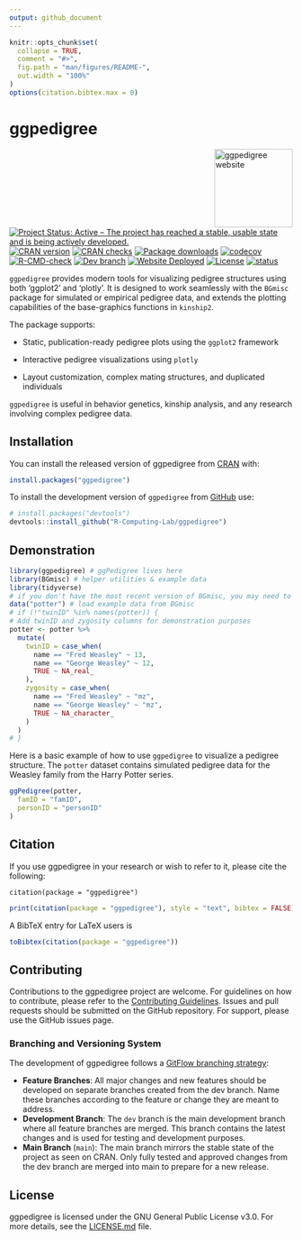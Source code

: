 ```yaml
---
output: github_document
---
```


<!-- README.md is generated from README.Rmd. Please edit that file -->

```r
knitr::opts_chunk$set(
  collapse = TRUE,
  comment = "#>",
  fig.path = "man/figures/README-",
  out.width = "100%"
)
options(citation.bibtex.max = 0)
```

# ggpedigree

<!-- badges: start -->
<a href="https://r-computing-lab.github.io/ggpedigree/"><img src="man/figures/hex.png" align="right" height="139" alt="ggpedigree website" /></a>
[![Project Status: Active – The project has reached a stable, usable state and is being actively developed.](https://www.repostatus.org/badges/latest/active.svg)](https://www.repostatus.org/#active)
[![CRAN version](https://www.r-pkg.org/badges/version/ggpedigree)](https://CRAN.R-project.org/package=ggpedigree)
[![CRAN checks](https://badges.cranchecks.info/worst/ggpedigree.svg)](https://cran.r-project.org/web/checks/check_results_ggpedigree.html)
[![Package downloads](https://cranlogs.r-pkg.org/badges/grand-total/ggpedigree)](https://cranlogs.r-pkg.org/badges/grand-total/ggpedigree)
[![codecov](https://codecov.io/gh/R-Computing-Lab/ggpedigree/branch/main/graph/badge.svg?token=xXWYDcD9CF)](https://app.codecov.io/gh/R-Computing-Lab/ggpedigree)</br>
[![R-CMD-check](https://github.com/R-Computing-Lab/ggpedigree/actions/workflows/R-CMD-check.yaml/badge.svg)](https://github.com/R-Computing-Lab/ggpedigree/actions/workflows/R-CMD-check.yaml)
[![Dev branch](https://github.com/R-Computing-Lab/ggpedigree/actions/workflows/R-CMD-devcheck.yaml/badge.svg)](https://github.com/R-Computing-Lab/ggpedigree/actions/workflows/R-CMD-devcheck.yaml)
[![Website Deployed](https://github.com/R-Computing-Lab/ggpedigree/actions/workflows/pkgdown.yaml/badge.svg)](https://github.com/R-Computing-Lab/ggpedigree/actions/workflows/pkgdown.yaml)
[![License](https://img.shields.io/badge/License-GPL_v3-blue.svg)](https://www.gnu.org/licenses/gpl-3.0.html)
[![status](https://joss.theoj.org/papers/e5116b83b03e2740960d1153c45f9480/status.svg)](https://joss.theoj.org/papers/e5116b83b03e2740960d1153c45f9480)


<!-- badges: end -->

`ggpedigree` provides modern tools for visualizing pedigree structures using both 'ggplot2' and 'plotly'. It is designed to work seamlessly with the `BGmisc` package for simulated or empirical pedigree data, and extends the plotting capabilities of the base-graphics functions in `kinship2`.

The package supports:

- Static, publication-ready pedigree plots using the `ggplot2` framework

- Interactive pedigree visualizations using `plotly`

- Layout customization, complex mating structures, and duplicated individuals

`ggpedigree` is useful in behavior genetics, kinship analysis, and any research involving complex pedigree data.

## Installation

You can install the released version of ggpedigree from [CRAN](https://cran.r-project.org/) with:

```r
install.packages("ggpedigree")
```

To install the development version of `ggpedigree` from [GitHub](https://github.com/) use:

```r
# install.packages("devtools")
devtools::install_github("R-Computing-Lab/ggpedigree")
```

## Demonstration

```r
library(ggpedigree) # ggPedigree lives here
library(BGmisc) # helper utilities & example data
library(tidyverse)
# if you don't have the most recent version of BGmisc, you may need to install it first as a stop-gap I've added the data loading here
data("potter") # load example data from BGmisc
# if (!"twinID" %in% names(potter)) {
# Add twinID and zygosity columns for demonstration purposes
potter <- potter %>%
  mutate(
    twinID = case_when(
      name == "Fred Weasley" ~ 13,
      name == "George Weasley" ~ 12,
      TRUE ~ NA_real_
    ),
    zygosity = case_when(
      name == "Fred Weasley" ~ "mz",
      name == "George Weasley" ~ "mz",
      TRUE ~ NA_character_
    )
  )
# }
```

Here is a basic example of how to use `ggpedigree` to visualize a pedigree structure. The `potter` dataset contains simulated pedigree data for the Weasley family from the Harry Potter series.

```r
ggPedigree(potter,
  famID = "famID",
  personID = "personID"
)
```



## Citation

If you use ggpedigree in your research or wish to refer to it, please cite the following:

```
citation(package = "ggpedigree")
```

```r
print(citation(package = "ggpedigree"), style = "text", bibtex = FALSE)
```

A BibTeX entry for LaTeX users is
```r
toBibtex(citation(package = "ggpedigree"))
```

## Contributing

Contributions to the ggpedigree project are welcome. For guidelines on how to contribute, please refer to the [Contributing Guidelines](https://github.com/R-Computing-Lab/ggpedigree/blob/main/CONTRIBUTING.md). Issues and pull requests should be submitted on the GitHub repository. For support, please use the GitHub issues page.


### Branching and Versioning System
The development of ggpedigree follows a [GitFlow branching strategy](https://tilburgsciencehub.com/topics/automation/version-control/advanced-git/git-branching-strategies/):

- **Feature Branches**: All major changes and new features should be developed on separate branches created from the dev branch. Name these branches according to the feature or change they are meant to address.
- **Development Branch**: The `dev` branch is the main development branch where all feature branches are merged. This branch contains the latest changes and is used for testing and development purposes.
- **Main Branch** (`main`): The main branch mirrors the stable state of the project as seen on CRAN. Only fully tested and approved changes from the dev branch are merged into main to prepare for a new release.


## License
ggpedigree is licensed under the GNU General Public License v3.0. For more details, see the [LICENSE.md](https://github.com/R-Computing-Lab/ggpedigree/blob/main/LICENSE.md) file.

